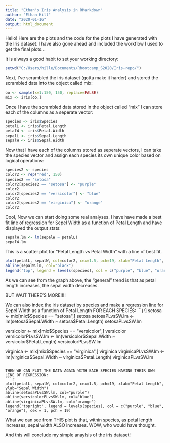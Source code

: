 ```yaml
---
title: "Ethan's Iris Analysis in RMarkdown"
author: "Ethan Hill"
date: "2020-01-16"
output: html_document
---
```


Hello! Here are the plots and the code for the plots I have generated with the Iris dataset. I have also gone ahead and included the workflow I used to get the final plots...


It is always a good habit to set your working directory:

```r
setwd("C:/Users/hille/Documents/Rbootcamp_S2020/Iris-repo/")
```


Next, I've scrambled the iris dataset (gotta make it harder) and stored the scrambled data into the object called mix:

```r
oo <- sample(x=1:150, 150, replace=FALSE)
mix <- iris[oo,]
```


Once I have the scrambled data stored in the object called "mix" I can store each of the columns as a seperate vector:

```r
species <- iris$Species   
petalL <- iris$Petal.Length
petalW <- iris$Petal.Width
sepalL <- iris$Sepal.Length
sepalW <- iris$Sepal.Width
```


Now that I have each of the columns stored as seperate vectors, I can take the species vector and assign each species its own unique color based on logical operations:

```r
species2 <- species
color2 <- rep("red", 150)
species2 == "setosa"
color2[species2 == "setosa"] <- "purple"
color2
color2[species2 == "versicolor"] <- "blue"
color2
color2[species2 == "virginica"] <- "orange"
color2
```

Cool, Now we can start doing some real analyses. 
I have have made a best fit line of regression for Sepel Width as a function of Petal Length and have displayed the output stats:

```r
sepalW.lm <- lm(sepalW ~ petalL)
sepalW.lm
```


This is a scatter plot for "Petal Length vs Petal Width" with a line of best fit.
```r
plot(petalL, sepalW, col=color2, cex=1.5, pch=19, xlab="Petal Length", ylab="Sepal Width")
abline(sepalW.lm, col="black")
legend('top', legend = levels(species), col = c("purple", "blue", "orange"), cex = .8, pch = 19)
```

As we can see from the graph above, the "general" trend is that as petal length increases, the sepal width decreases.

BUT WAIT THERE'S MORE!!!!


We can also index the iris dataset by species and make a regression line for Sepel Width as a function of Petal Length FOR EACH SPECIES:
```{r]
setosa <- mix[mix$Species == "setosa",]
setosa
setosaPLvsSW.lm <- lm(setosa$Sepal.Width ~ setosa$Petal.Length)
setosaPLvsSW.lm

versicolor <- mix[mix$Species == "versicolor",]
versicolor
versicolorPLvsSW.lm <- lm(versicolor$Sepal.Width ~ versicolor$Petal.Length)
versicolorPLvsSW.lm

virginica <- mix[mix$Species == "virginica",]
virginica
virginicaPLvsSW.lm <- lm(virginica$Sepal.Width ~ virginica$Petal.Length)
virginicaPLvsSW.lm
```

THEN WE CAN PLOT THE DATA AGAIN WITH EACH SPECIES HAVING THEIR OWN LINE OF REGRESSION:
```r
plot(petalL, sepalW, col=color2, cex=1.5, pch=19, xlab="Petal Length", ylab="Sepal Width")
abline(setosaPLvsSW.lm, col="purple")
abline(versicolorPLvsSW.lm, col="blue")
abline(virginicaPLvsSW.lm, col="orange")
legend('topright', legend = levels(species), col = c("purple", "blue", "orange"), cex = 1, pch = 19)
```

What we can see from THIS plot is that, within species, as petal length increases, sepal width ALSO increases. WOW, who would have thought.

And this will conclude my simple anaylsis of the iris dataset!

